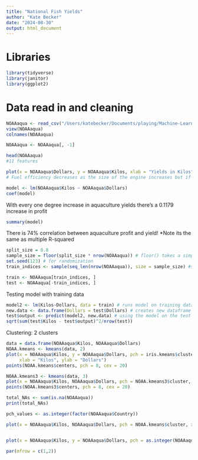```yaml
---
title: "National Fish Yields"
author: "Kate Becker"
date: "2024-08-30"
output: html_document
---
```


# Libraries
```r
library(tidyverse)
library(janitor)
library(ggplot2)
```

# Data read in and cleaning 
```r
NOAAaqua <- read_csv("/Users/katebecker/Documents/playing/Machine-Learning/data/California Aquaculture.csv")
view(NOAAaqua)
colnames(NOAAaqua)

NOAAaqua <- NOAAaqua[, -1]
```

```r
head(NOAAaqua)
#11 features 

plot(x = NOAAaqua$Dollars, y = NOAAaqua$Kilos, xlab = "Yields in Kilos", ylab = "Profit")
# Fuel efficiency decreases as the size of the engine increases but if you have some new engine for which you want know the efficiency it doesnt give you an exact answer 

```

```r
model <- lm(NOAAaqua$Kilos ~ NOAAaqua$Dollars)
coef(model)
```

With every one degree increase in aquaculture yields there's a 0.1179 increase in profit

```r
summary(model)
```
There is 74% correlation between aquaculture profit and yield! 
*Note its the same as multiple R-squared

```r
split_size = 0.8
sample_size = floor(split_size * nrow(NOAAaqua)) # floor() takes a simple numeric argument x and returns a numeric vector containing the integers formed by truncating the values in x toward 0
set.seed(123) # for randomization 
train_indices <- sample(seq_len(nrow(NOAAaqua)), size = sample_size) #sample takes a sample of specified size, seq_len() generates regular sequences of mtcar rows that are sample size of training 

train <- NOAAaqua[train_indices, ]
test <- NOAAaqua[-train_indices, ]
```

Testing model with training data
```r
model2 <- lm(Kilos~Dollars, data = train) # runs model on training data
new.data <- data.frame(Dollars = test$Dollars) # creates new dataframe with the disp feature from test data
test$output <- predict(model2, new.data) # using the model on the test disp feature 
sqrt(sum(test$Kilos - test$output)^2/nrow(test))
```

Clustering: 2 clusters
```r
data = data.frame(NOAAaqua$Kilos, NOAAaqua$Dollars)
NOAA.kmeans <- kmeans(data, 2)
plot(x = NOAAaqua$Kilos, y = NOAAaqua$Dollars, pch = iris.kmeans$cluster,
     xlab = "Kilos", ylab = "Dollars")
points(NOAA.kmeans$centers, pch = 8, cex = 20)

```
```r
NOAA.kmeans3 <- kmeans(data, 3)
plot(x = NOAAaqua$Kilos, NOAAaqua$Dollars, pch = NOAA.kmeans3$cluster, xlab = "Kilos",  ylab = "Dollars")
points(NOAA.kmeans3$centers, pch = 8, cex = 20)
```
```r
total_NAs <- sum(is.na(NOAAaqua))
print(total_NAs)

pch_values <- as.integer(factor(NOAAaqua$Country))
```


```r
plot(x = NOAAaqua$Kilos, NOAAaqua$Dollars, pch = NOAA.kmeans$cluster, xlab = "Kilos", ylab = "Dollars", main = "Model Output")


plot(x = NOAAaqua$Kilos, y = NOAAaqua$Dollars, pch = as.integer(NOAAaqua$Country), xlab = "Kilos", ylab = "Dollars", main = "Actual Data")

par(mfrow = c(1,2))


```

```r

```

